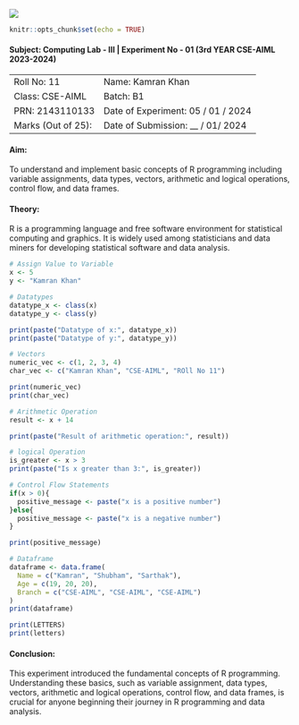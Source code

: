 ![](lab header image.jpg)
```r
knitr::opts_chunk$set(echo = TRUE)
```

#### **Subject**: Computing Lab - III | Experiment No - 01 (3rd YEAR CSE-AIML 2023-2024)

|                    |                                  |
|--------------------|----------------------------------|
|     Roll No: 11    |         Name: Kamran Khan        |
|   Class: CSE-AIML  |             Batch: B1            |
|   PRN: 2143110133  | Date of Experiment:  05 / 01 / 2024 |
| Marks (Out of 25): |  Date of Submission: __ / 01/ 2024 |


#### **Aim:** 
To understand and implement basic concepts of R programming including variable assignments, data types, vectors, arithmetic and logical operations, control flow, and data frames.

#### **Theory:**
R is a programming language and free software environment for statistical computing and graphics. It is widely used among statisticians and data miners for developing statistical software and data analysis.


```r
# Assign Value to Variable
x <- 5
y <- "Kamran Khan"

# Datatypes
datatype_x <- class(x)
datatype_y <- class(y)

print(paste("Datatype of x:", datatype_x))
print(paste("Datatype of y:", datatype_y))
```

```r
# Vectors
numeric_vec <- c(1, 2, 3, 4)
char_vec <- c("Kamran Khan", "CSE-AIML", "ROll No 11")

print(numeric_vec)
print(char_vec)
```

```r
# Arithmetic Operation
result <- x + 14

print(paste("Result of arithmetic operation:", result))
```

```r
# logical Operation
is_greater <- x > 3
print(paste("Is x greater than 3:", is_greater))
```

```r
# Control Flow Statements
if(x > 0){
  positive_message <- paste("x is a positive number")
}else{
  positive_message <- paste("x is a negative number")
}

print(positive_message)
```

```r
# Dataframe
dataframe <- data.frame(
  Name = c("Kamran", "Shubham", "Sarthak"),
  Age = c(19, 20, 20),
  Branch = c("CSE-AIML", "CSE-AIML", "CSE-AIML")
)
print(dataframe)
```

```r
print(LETTERS)
print(letters)
```


#### **Conclusion**: 
This experiment introduced the fundamental concepts of R programming. Understanding these basics, such as variable assignment, data types, vectors, arithmetic and logical operations, control flow, and data frames, is crucial for anyone beginning their journey in R programming and data analysis.